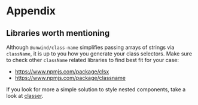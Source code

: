 # Appendix

## Libraries worth mentioning

Although `@unwind/class-name` simplifies passing arrays of strings via `className`, it is up to you how you generate your class selectors.
Make sure to check other `className` related libraries to find best fit for your case:

- https://www.npmjs.com/package/clsx
- https://www.npmjs.com/package/classname

If you look for more a simple solution to style nested components, take a look at [classer](https://www.npmjs.com/package/@code-hike/classer).
